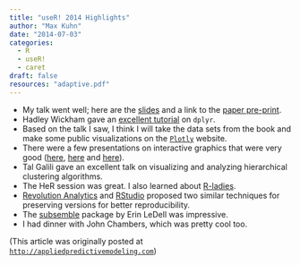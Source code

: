 ```yaml
---
title: "useR! 2014 Highlights"
author: "Max Kuhn"
date: "2014-07-03"
categories:
  - R
  - useR!
  - caret
draft: false
resources: "adaptive.pdf"
---
```


* My talk went well; here are the [slides](adaptive.pdf) and a link to the [paper pre-print](http://arxiv.org/abs/1405.6974).
* Hadley Wickham gave an [excellent tutorial](http://bit.ly/dplyr-tutorial) on `dplyr`.
* Based on the talk I saw, I think I will take the data sets from the book and make some public visualizations on the [`Plotly`](http://nbviewer.ipython.org/gist/mkcor/0ee7c73d9ba4c68ddc1a/) website. 
* There were a few presentations on interactive graphics that were very good ([here](http://user2014.stat.ucla.edu/abstracts/talks/185_Vaidyanathan.pdf), [here](http://user2014.stat.ucla.edu/abstracts/talks/74_Chang.pdf) and [here](http://nbviewer.ipython.org/gist/mkcor/0ee7c73d9ba4c68ddc1a/)). 
* Tal Galili gave an excellent talk on visualizing and analyzing hierarchical clustering algorithms.
* The HeR session was great. I also learned about [R-ladies](http://www.meetup.com/R-ladies/).
* [Revolution Analytics](https://github.com/RevolutionAnalytics/RRT) and [RStudio](http://rstudio.github.io/packrat/) proposed two similar techniques for preserving versions for better reproducibility.
* The [subsemble](http://cran.r-project.org/web/packages/subsemble/index.html) package by Erin LeDell was impressive.
* I had dinner with John Chambers, which was pretty cool too.  

(This article was originally posted at [`http://appliedpredictivemodeling.com`](https://appliedpredictivemodeling.com/blog/2014/7/2/pa84uk1g16yeglv9dw1499p46lucas))